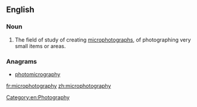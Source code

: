 ==English==

===Noun===
{{en-noun|-}}

# The field of study of creating [[microphotographs]], of photographing very small items or areas.

===Anagrams===
* [[photomicrography#English|photomicrography]]

[[Category:en:Photography]]

[[fr:microphotography]]
[[zh:microphotography]]